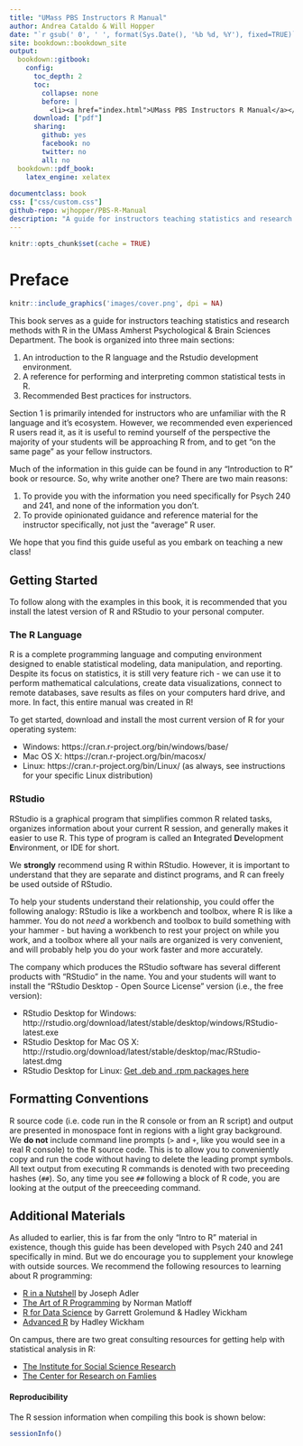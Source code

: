 ```yaml
--- 
title: "UMass PBS Instructors R Manual"
author: Andrea Cataldo & Will Hopper
date: "`r gsub(' 0', ' ', format(Sys.Date(), '%b %d, %Y'), fixed=TRUE)`"
site: bookdown::bookdown_site
output:
  bookdown::gitbook:
    config:
      toc_depth: 2
      toc:
        collapse: none
        before: |
          <li><a href="index.html">UMass PBS Instructors R Manual</a></li>
      download: ["pdf"]
      sharing:
        github: yes
        facebook: no
        twitter: no
        all: no
  bookdown::pdf_book:
    latex_engine: xelatex
    
documentclass: book
css: ["css/custom.css"]
github-repo: wjhopper/PBS-R-Manual
description: "A guide for instructors teaching statistics and research methods with R in the UMass Amherst Psychological & Brain Sciences Department."
---
```


```r
knitr::opts_chunk$set(cache = TRUE)
```

# Preface {-}

```r
knitr::include_graphics('images/cover.png', dpi = NA)
```

This book serves as a guide for instructors teaching statistics and research methods with R in the UMass Amherst Psychological & Brain Sciences Department. The book is organized into three main sections:

1. An introduction to the R language and the Rstudio development environment.
2. A reference for performing and interpreting common statistical tests in R.
3. Recommended Best practices for instructors.

Section 1 is primarily intended for instructors who are unfamiliar with the R language and it's ecosystem. However, we recommended even experienced R users read it, as it is useful to remind yourself of the perspective the majority of your students will be approaching R from, and to get "on the same page" as your fellow instructors.

Much of the information in this guide can be found in any "Introduction to R" book or resource. So, why write another one? There are two main reasons:

1. To provide you with the information you need specifically for Psych 240 and 241, and none of the information you don't.
2. To provide opinionated guidance and reference material for the instructor specifically, not just the "average" R user.

We hope that you find this guide useful as you embark on teaching a new class!

## Getting Started
To follow along with the examples in this book, it is recommended that you install the latest version of R and RStudio to your personal computer.

### The R Language

R is a complete programming language and computing environment designed to enable statistical modeling, data manipulation, and reporting. Despite its focus on statistics, it is still very feature rich - we can use it to perform mathematical calculations, create data visualizations, connect to remote databases, save results as files on your computers hard drive, and more. In fact, this entire manual was created in R!

To get started, download and install the most current version of R for your operating system:

- Windows: https://cran.r-project.org/bin/windows/base/
- Mac OS X: https://cran.r-project.org/bin/macosx/
- Linux: https://cran.r-project.org/bin/Linux/ (as always, see instructions for your specific Linux distribution)

### RStudio

RStudio is a graphical program that simplifies common R related tasks, organizes information about your current R session, and generally makes it easier to use R. This type of program is called an **I**ntegrated **D**evelopment **E**nvironment, or IDE for short.

We **strongly** recommend using R within RStudio. However, it is important to understand that they are separate and distinct programs, and R can freely be used outside of RStudio. 

To help your students understand their relationship, you could offer the following analogy: RStudio is like a workbench and toolbox, where R is like a hammer. You do not *need* a workbench and toolbox to build something with your hammer - but having a workbench to rest your project on while you work, and a toolbox where all your nails are organized is very convenient, and will probably help you do your work faster and more accurately.

The company which produces the RStudio software has several different products with "RStudio" in the name. You and your students will want to install the "RStudio Desktop - Open Source License" version (i.e., the free version):

- RStudio Desktop for Windows: http://rstudio.org/download/latest/stable/desktop/windows/RStudio-latest.exe
- RStudio Desktop for Mac OS X: http://rstudio.org/download/latest/stable/desktop/mac/RStudio-latest.dmg
- RStudio Desktop for Linux: [Get .deb and .rpm packages here](https://www.rstudio.com/products/rstudio/download/#download)


## Formatting Conventions
R source code (i.e. code run in the R console or from an R script) and output are presented in monospace font in regions with a light gray background. We **do not** include command line prompts (`>` and `+`, like you would see in a real R console) to the R source code. This is to allow you to conveniently copy and run the code without having to delete the leading prompt symbols. All text output from executing R commands is denoted with two preceeding hashes (`##`). So, any time you see `##` following a block of R code, you are looking at the output of the preeceeding command.

## Additional Materials
As alluded to earlier, this is far from the only "Intro to R" material in existence, though this guide has been developed with Psych 240 and 241 specifically in mind. But we do encourage you to supplement your knowlege with outside sources. We recommend the following resources to learning about R programming:

- [R in a Nutshell](http://silk.library.umass.edu/login?url=https://search.ebscohost.com/login.aspx?direct=true&db=cat06087a&AN=umass.016355822&site=eds-live&scope=site) by Joseph Adler
- [The Art of R Programming](http://silk.library.umass.edu/login?url=https://search.ebscohost.com/login.aspx?direct=true&db=cat06087a&AN=umass.016669840&site=eds-live&scope=site) by Norman Matloff
- [R for Data Science](https://r4ds.had.co.nz/) by Garrett Grolemund & Hadley Wickham
- [Advanced R](https://adv-r.hadley.nz/) by Hadley Wickham

On campus, there are two great consulting resources for getting help with statistical analysis in R:

- [The Institute for Social Science Research](https://www.umass.edu/issr/what-we-do/consultation)
- [The Center for Research on Famlies](https://www.umass.edu/family/methodology-department)

#### Reproducibility {-}
The R session information when compiling this book is shown below:
```r
sessionInfo()
```

